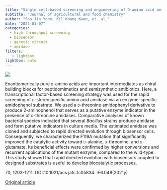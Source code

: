```yaml
---
title: "Single cell-based screening and engineering of D-amino acid amidohydrolases using artificial amidophenol substrates and microbial biosensors"
subtitle: "Journal of agricultural and food chemistry"
author: "Soo-Jin Yeom, Kil Koang Kwon, et. al."
date: "2022-01-07"
categories:
  - high-throughput screening
  - biosensor
  - genetic circuit
  - amidase
filters:
   - lightbox
lightbox: auto
---
```


![](images/image-1089895453.png){fig-align="center"}

Enantiomerically pure [d]{.smallcaps}-amino acids are important intermediates as chiral building blocks for peptidomimetics and semisynthetic antibiotics. Here, a transcriptional factor-based screening strategy was used for the rapid screening of [d]{.smallcaps}-stereospecific amino acid amidase via an enzyme-specific amidophenol substrate. We used a [d]{.smallcaps}-threonine amidophenyl derivative to produce 2-aminophenol that serves as a putative enzyme indicator in the presence of [d]{.smallcaps}-threonine amidases. Comparative analyses of known bacterial species indicated that several *Bacillus* strains produce amidase and form putative indicators in culture media. The estimated amidase was cloned and subjected to rapid directed evolution through biosensor cells. Consequently, we characterized the F119A mutation that significantly improved the catalytic activity toward [d]{.smallcaps}-alanine, [d]{.smallcaps}-threonine, and [d]{.smallcaps}-glutamate. Its beneficial effects were confirmed by higher conversions and recurrent applications of the mutant enzyme, compared to the wild-type. This study showed that rapid directed evolution with biosensors coupled to designed substrates is useful to develop biocatalytic processes.

70, 1203-1211. DOI:10.1021/acs.jafc.1c05834. IF6.048(2021y)

[Original article](https://pubs.acs.org/doi/abs/10.1021/acs.jafc.1c05834){.external target="_blank"}
